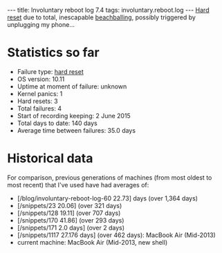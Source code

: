 ---
title: Involuntary reboot log 7.4
tags: involuntary.reboot.log
---
[[Hard reset]] due to total, inescapable [[beachballing]], possibly triggered by unplugging my phone...

= Statistics so far =

* Failure type: [[hard reset]]
* OS version: 10.11
* Uptime at moment of failure: unknown
* Kernel panics: 1
* Hard resets: 3
* Total failures: 4
* Start of recording keeping: 2 June 2015
* Total days to date: 140 days
* Average time between failures: 35.0 days

= Historical data =

For comparison, previous generations of machines (from most oldest to most recent) that I've used have had averages of:

* [/blog/involuntary-reboot-log-60 22.73] days (over 1,364 days)
* [/snippets/23 20.06] (over 321 days)
* [/snippets/128 19.11] (over 707 days)
* [/snippets/170 41.86] (over 293 days)
* [/snippets/171 2.0 days] (over 2 days)
* [/snippets/1117 27.176 days] (over 462 days): MacBook Air (Mid-2013)
* current machine: MacBook Air (Mid-2013, new shell)
